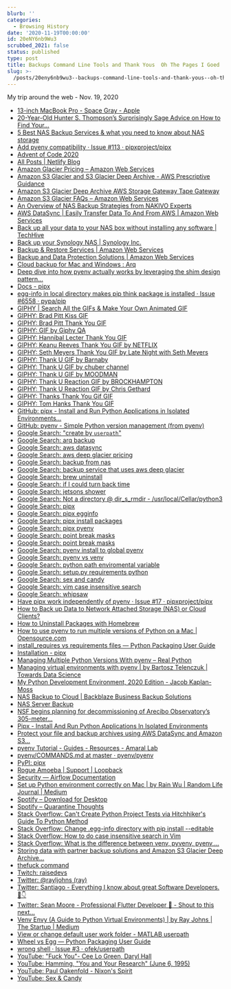 ```yaml
---
blurb: ''
categories:
  - Browsing History
date: '2020-11-19T00:00:00'
id: 20eNY6nb9Wu3
scrubbed_2021: false
status: published
type: post
title: Backups Command Line Tools and Thank Yous  Oh The Pages I Goed  Nov 19 2020
slug: >-
  /posts/20eny6nb9wu3--backups-command-line-tools-and-thank-yous--oh-the-pages-i-goed--nov-19-2020
---
```


My trip around the web - Nov. 19, 2020


- [13-inch MacBook Pro - Space Gray - Apple](https://www.apple.com/shop/buy-mac/macbook-pro/13-inch-space-gray-apple-m1-chip-with-8-core-cpu-and-8-core-gpu-512gb#)
- [20-Year-Old Hunter S. Thompson’s Surprisingly Sage Advice on How to Find Your...](https://www.brainpickings.org/2013/11/04/hunter-s-thomspon-letters-of-note-advice/)
- [5 Best NAS Backup Services & what you need to know about NAS storage](https://proprivacy.com/cloud/comparison/best-nas-backup)
- [Add pyenv compatibility · Issue #113 · pipxproject/pipx](https://github.com/pipxproject/pipx/issues/113)
- [Advent of Code 2020](https://adventofcode.com/)
- [All Posts | Netlify Blog](https://www.netlify.com/blog/?utm_source=explorers&utm_medium=explorer-blog&utm_campaign=devex)
- [Amazon Glacier Pricing – Amazon Web Services](https://aws.amazon.com/glacier/pricing/)
- [Amazon S3 Glacier and S3 Glacier Deep Archive - AWS Prescriptive Guidance](https://docs.aws.amazon.com/prescriptive-guidance/latest/backup-recovery/amazon-s3-glacier.html)
- [Amazon S3 Glacier Deep Archive AWS Storage Gateway Tape Gateway](https://aws.amazon.com/about-aws/whats-new/2019/03/S3-glacier-deep-archive/)
- [Amazon S3 Glacier FAQs – Amazon Web Services](https://aws.amazon.com/glacier/faqs/)
- [An Overview of NAS Backup Strategies from NAKIVO Experts](https://www.nakivo.com/blog/nas-backup-strategies/)
- [AWS DataSync | Easily Transfer Data To And From AWS | Amazon Web Services](https://aws.amazon.com/datasync/?whats-new-cards.sort-by=item.additionalFields.postDateTime&whats-new-cards.sort-order=desc)
- [Back up all your data to your NAS box without installing any software | TechHive](https://www.techhive.com/article/3162499/back-up-all-your-dataand-we-mean-all-of-itto-your-nas-box-without-installing-any-software.html)
- [Back up your Synology NAS | Synology Inc.](https://www.synology.com/en-global/knowledgebase/DSM/help/DSM/Tutorial/backup_backup#t2.4)
- [Backup & Restore Services | Amazon Web Services](https://aws.amazon.com/backup-restore/services/)
- [Backup and Data Protection Solutions | Amazon Web Services](https://aws.amazon.com/backup-restore/)
- [Cloud backup for Mac and Windows : Arq](https://www.arqbackup.com/)
- [Deep dive into how pyenv actually works by leveraging the shim design pattern...](https://mungingdata.com/python/how-pyenv-works-shims/)
- [Docs - pipx](https://pipxproject.github.io/pipx/docs/)
- [egg-info in local directory makes pip think package is installed · Issue #6558 · pypa/pip](https://github.com/pypa/pip/issues/6558)
- [GIPHY | Search All the GIFs & Make Your Own Animated GIF](https://giphy.com/)
- [GIPHY: Brad Pitt Kiss GIF](https://giphy.com/gifs/kiss-brad-pitt-thank-you-yoJC2El7xJkYCadlWE)
- [GIPHY: Brad Pitt Thank You GIF](https://giphy.com/gifs/television-lol-fallontonight-JJR2n3I7vVisE)
- [GIPHY: GIF by Giphy QA](https://giphy.com/gifs/giphyqa-1GK2uXhGHcQ5G)
- [GIPHY: Hannibal Lecter Thank You GIF](https://giphy.com/gifs/mrw-review-salary-9PH9saRidMXIs)
- [GIPHY: Keanu Reeves Thank You GIF by NETFLIX](https://giphy.com/gifs/thank-you-keanu-reeves-QAsBwSjx9zVKoGp9nr)
- [GIPHY: Seth Meyers Thank You GIF by Late Night with Seth Meyers](https://giphy.com/gifs/latenightseth-thanks-thank-you-26gsjCZpPolPr3sBy)
- [GIPHY: Thank U GIF by Barnaby](https://giphy.com/gifs/justin-barnaby-xULW8v7LtZrgcaGvC0)
- [GIPHY: Thank U GIF by chuber channel](https://giphy.com/gifs/chuber-thanks-thank-you-a-bunch-3oEjHWXddcCOGZNmFO)
- [GIPHY: Thank U GIF by MOODMAN](https://giphy.com/gifs/moodman-thank-you-thankyou-d68IdpvmAHohx5NMEV)
- [GIPHY: Thank U Reaction GIF by BROCKHAMPTON](https://giphy.com/gifs/brckhmptn-brockhampton-JlpjgShzDsrMIyFu5U)
- [GIPHY: Thank U Reaction GIF by Chris Gethard](https://giphy.com/gifs/chrisgethard-chris-gethard-3oz8xSXvzK6P9lNPby)
- [GIPHY: Thanks Thank You Gif GIF](https://giphy.com/gifs/day-reddit-year-HJ8NsNtn9VswE)
- [GIPHY: Tom Hanks Thank You GIF](https://giphy.com/gifs/just-thanks-KJ1f5iTl4Oo7u)
- [GitHub: pipx - Install and Run Python Applications in Isolated Environments...](https://github.com/pipxproject/pipx)
- [GitHub: pyenv - Simple Python version management (from pyenv)](https://github.com/pyenv/pyenv)
- [Google Search: "create by `userpath`"](https://www.google.com/search?newwindow=1&client=safari&rls=en&ei=pJu2X5iUGPCg5wKPyoLoCw&q=%22create+by+%60userpath%60%22&oq=%22create+by+%60userpath%60%22&gs_lcp=CgZwc3ktYWIQAzIHCCEQChCgATIHCCEQChCgATIFCCEQqwI6BAgAEEdQzo8BWIewAWCxswFoAHACeACAAYUBiAGEA5IBAzMuMZgBAKABAaoBB2d3cy13aXrIAQjAAQE&sclient=psy-ab&ved=0ahUKEwiY9qSDgo_tAhVw0FkKHQ-lAL0Q4dUDCAw&uact=5)
- [Google Search: arq backup](https://www.google.com/search?client=safari&rls=en&q=arq+backup&ie=UTF-8&oe=UTF-8)
- [Google Search: aws datasync](https://www.google.com/search?client=safari&rls=en&q=aws+datasync&ie=UTF-8&oe=UTF-8)
- [Google Search: aws deep glacier pricing](https://www.google.com/search?client=safari&rls=en&q=aws+deep+glacier+pricing&ie=UTF-8&oe=UTF-8)
- [Google Search: backup from nas](https://www.google.com/search?newwindow=1&client=safari&rls=en&ei=2K-2X8myH4vW5gKj5pzgBw&q=backup+from+nas+&oq=backup+from+nas+&gs_lcp=CgZwc3ktYWIQAzIFCAAQyQMyAggAMgYIABAWEB4yBggAEBYQHjIGCAAQFhAeMgYIABAWEB4yBggAEBYQHjIGCAAQFhAeMgYIABAWEB4yBggAEBYQHjoECAAQRzoFCAAQkQI6BAgAEEM6CgguEMcBEKMCEEM6CwguELEDEMcBEKMCOggILhCxAxCDAToHCAAQyQMQQzoFCC4QsQM6BQgAELEDOgcIABCxAxBDOgsIABCxAxDJAxCRAjoICAAQyQMQkQJQ5xNYtydg-yloAHACeACAAZ4BiAHzC5IBBDEzLjOYAQCgAQGqAQdnd3Mtd2l6yAEIwAEB&sclient=psy-ab&ved=0ahUKEwjJ_sWllY_tAhULq1kKHSMzB3wQ4dUDCAw&uact=5)
- [Google Search: backup service that uses aws deep glacier](https://www.google.com/search?client=safari&rls=en&q=backup+service+that+uses+aws+deep+glacier&ie=UTF-8&oe=UTF-8)
- [Google Search: brew uninstall](https://www.google.com/search?client=safari&rls=en&q=brew+uninstall&ie=UTF-8&oe=UTF-8)
- [Google Search: if I could turn back time](https://www.google.com/search?client=safari&rls=en&q=if+I+could+turn+back+time&ie=UTF-8&oe=UTF-8)
- [Google Search: jetsons shower](https://www.google.com/search?client=safari&rls=en&q=jetsons+shower&ie=UTF-8&oe=UTF-8)
- [Google Search: Not a directory @ dir_s_rmdir - /usr/local/Cellar/python3](https://www.google.com/search?client=safari&rls=en&q=Not+a+directory+@+dir_s_rmdir+-+/usr/local/Cellar/python3&ie=UTF-8&oe=UTF-8)
- [Google Search: pipx](https://www.google.com/search?client=safari&rls=en&q=pipx&ie=UTF-8&oe=UTF-8)
- [Google Search: pipx egginfo](https://www.google.com/search?client=safari&rls=en&q=pipx+egginfo&ie=UTF-8&oe=UTF-8)
- [Google Search: pipx install packages](https://www.google.com/search?client=safari&rls=en&q=pipx+install+packages&ie=UTF-8&oe=UTF-8)
- [Google Search: pipx pyenv](https://www.google.com/search?client=safari&rls=en&q=pipx+pyenv&ie=UTF-8&oe=UTF-8)
- [Google Search: point break masks](https://www.google.com/search?q=point+break+masks&tbm=isch&ved=2ahUKEwjBmteF8I7tAhWQgVkKHf4gCN8Q2-cCegQIABAA&oq=point+break+masks&gs_lcp=CgNpbWcQAzICCAAyAggAMgIIADICCAAyAggAMgYIABAFEB4yBggAEAgQHjIGCAAQCBAeMgYIABAIEB4yBggAEAgQHjoHCAAQsQMQQzoECAAQQ1CCzgFYveABYL3kAWgAcAB4AIABTogBrAOSAQE2mAEAoAEBqgELZ3dzLXdpei1pbWfAAQE&sclient=img&ei=yYi2X4GSI5CD5gL-waD4DQ&bih=734&biw=1440&client=safari)
- [Google Search: point break masks](https://www.google.com/search?q=point+break+masks&tbm=isch&ved=2ahUKEwjBmteF8I7tAhWQgVkKHf4gCN8Q2-cCegQIABAA&oq=point+break+masks&gs_lcp=CgNpbWcQAzICCAAyAggAMgIIADICCAAyAggAMgYIABAFEB4yBggAEAgQHjIGCAAQCBAeMgYIABAIEB4yBggAEAgQHjoHCAAQsQMQQzoECAAQQ1CCzgFYveABYL3kAWgAcAB4AIABTogBrAOSAQE2mAEAoAEBqgELZ3dzLXdpei1pbWfAAQE&sclient=img&ei=yYi2X4GSI5CD5gL-waD4DQ&bih=734&biw=1440&client=safari#imgrc=LJvHWzu3UQ2AeM)
- [Google Search: pyenv install to global pyenv](https://www.google.com/search?client=safari&rls=en&q=pyenv+install+to+global+pyenv&ie=UTF-8&oe=UTF-8)
- [Google Search: pyenv vs venv](https://www.google.com/search?client=safari&rls=en&q=pyenv+vs+venv&ie=UTF-8&oe=UTF-8)
- [Google Search: python path enviromental variable](https://www.google.com/search?client=safari&rls=en&q=python+path+enviromental+variable&ie=UTF-8&oe=UTF-8)
- [Google Search: setup.py requirements python](https://www.google.com/search?client=safari&rls=en&q=setup.py+requirements+python&ie=UTF-8&oe=UTF-8)
- [Google Search: sex and candy](https://www.google.com/search?client=safari&rls=en&q=sex+and+candy&ie=UTF-8&oe=UTF-8)
- [Google Search: vim case insensitive search](https://www.google.com/search?client=safari&rls=en&q=vim+case+insensitive+search&ie=UTF-8&oe=UTF-8)
- [Google Search: whipsaw](https://www.google.com/search?client=safari&rls=en&q=whipsaw&ie=UTF-8&oe=UTF-8)
- [Have pipx work independently of pyenv · Issue #17 · pipxproject/pipx](https://github.com/pipxproject/pipx/issues/17)
- [How to Back up Data to Network Attached Storage (NAS) or Cloud Clients?](https://www.ubackup.com/help/how-to-backup-to-nas.html)
- [How to Uninstall Packages with Homebrew](https://osxdaily.com/2018/07/29/uninstall-packages-homebrew-mac/)
- [How to use pyenv to run multiple versions of Python on a Mac | Opensource.com](https://opensource.com/article/20/4/pyenv)
- [install_requires vs requirements files — Python Packaging User Guide](https://packaging.python.org/discussions/install-requires-vs-requirements/)
- [Installation - pipx](https://pipxproject.github.io/pipx/installation/)
- [Managing Multiple Python Versions With pyenv – Real Python](https://realpython.com/intro-to-pyenv/)
- [Managing virtual environments with pyenv | by Bartosz Telenczuk | Towards Data Science](https://towardsdatascience.com/managing-virtual-environment-with-pyenv-ae6f3fb835f8)
- [My Python Development Environment, 2020 Edition - Jacob Kaplan-Moss](https://jacobian.org/2019/nov/11/python-environment-2020/)
- [NAS Backup to Cloud | Backblaze Business Backup Solutions](https://www.backblaze.com/business-nas-backup.html)
- [NAS Server Backup](https://www.backupassist.com/education/articles/nas-server-backup.html)
- [NSF begins planning for decommissioning of Arecibo Observatory’s 305-meter...](https://www.nsf.gov/news/news_summ.jsp?cntn_id=301674)
- [Pipx - Install And Run Python Applications In Isolated Environments](https://ostechnix.com/pipx-install-and-run-python-applications-in-isolated-environments/)
- [Protect your file and backup archives using AWS DataSync and Amazon S3...](https://aws.amazon.com/blogs/storage/protect-your-file-and-backup-archives-using-aws-datasync-and-amazon-s3-glacier/)
- [pyenv Tutorial - Guides - Resources - Amaral Lab](https://amaral.northwestern.edu/resources/guides/pyenv-tutorial)
- [pyenv/COMMANDS.md at master · pyenv/pyenv](https://github.com/pyenv/pyenv/blob/master/COMMANDS.md)
- [PyPI: pipx](https://pypi.org/project/pipx/)
- [Rogue Amoeba | Support | Loopback](https://rogueamoeba.com/support/knowledgebase/?showCategory=Loopback)
- [Security — Airflow Documentation](https://airflow.apache.org/docs/stable/security.html)
- [Set up Python environment correctly on Mac | by Rain Wu | Random Life Journal | Medium](https://medium.com/random-life-journal/set-up-python-environment-correctly-on-mac-db97e481dc5a)
- [Spotify – Download for Desktop](https://open.spotify.com/download)
- [Spotify – Quarantine Thoughts](https://open.spotify.com/album/2lirLGN93rQ8emjDpQMbiC?si=jJozePj6TUiUX6urFET2Cg)
- [Stack Overflow: Can't Create Python Project Tests via Hitchhiker's Guide To Python Method](https://stackoverflow.com/questions/64849971/cant-create-python-project-tests-via-hitchhikers-guide-to-python-method)
- [Stack Overflow: Change .egg-info directory with pip install --editable](https://stackoverflow.com/questions/54260307/change-egg-info-directory-with-pip-install-editable)
- [Stack Overflow: How to do case insensitive search in Vim](https://stackoverflow.com/questions/2287440/how-to-do-case-insensitive-search-in-vim)
- [Stack Overflow: What is the difference between venv, pyvenv, pyenv,...](https://stackoverflow.com/questions/41573587/what-is-the-difference-between-venv-pyvenv-pyenv-virtualenv-virtualenvwrappe)
- [Storing data with partner backup solutions and Amazon S3 Glacier Deep Archive...](https://aws.amazon.com/blogs/storage/storing-data-with-partner-backup-solutions-and-amazon-s3-glacier-deep-archive/)
- [thefuck command](https://github.com/nvbn/thefuck/issues/817)
- [Twitch: raisedevs](https://www.twitch.tv/raisedevs)
- [Twitter: @rayljohns (ray)](https://twitter.com/rayljohns)
- [Twitter: Santiago - Everything I know about great Software Developers. 🧵👇](https://twitter.com/svpino/status/1329420192661770241)
- [Twitter: Sean Moore - Professional Flutter Developer 💙 - Shout to this next...](https://twitter.com/statefulwidget/status/1329416571526082560)
- [Venv Envy (A Guide to Python Virtual Environments) | by Ray Johns | The Startup | Medium](https://medium.com/swlh/a-guide-to-python-virtual-environments-8af34aa106ac)
- [View or change default user work folder - MATLAB userpath](https://www.mathworks.com/help/matlab/ref/userpath.html)
- [Wheel vs Egg — Python Packaging User Guide](https://packaging.python.org/discussions/wheel-vs-egg/)
- [wrong shell · Issue #3 · ofek/userpath](https://github.com/ofek/userpath/issues/3)
- [YouTube: "Fuck You"- Cee Lo Green, Daryl Hall](https://www.youtube.com/watch?v=QodGtTU69uQ)
- [YouTube: Hamming, "You and Your Research" (June 6, 1995)](https://www.youtube.com/watch?v=a1zDuOPkMSw&feature=youtu.be)
- [YouTube: Paul Oakenfold - Nixon's Spirit](https://www.youtube.com/watch?v=okM5rixlu0o&feature=youtu.be)
- [YouTube: Sex & Candy](https://www.youtube.com/watch?v=GNRBqNvcLt4)
